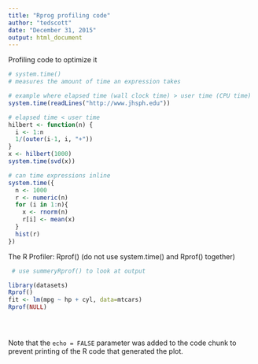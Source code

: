 ```yaml
---
title: "Rprog profiling code"
author: "tedscott"
date: "December 31, 2015"
output: html_document
---
```


Profiling code to optimize it

```r
# system.time()
# measures the amount of time an expression takes

# example where elapsed time (wall clock time) > user time (CPU time)
system.time(readLines("http://www.jhsph.edu"))

# elapsed time < user time
hilbert <- function(n) {
  i <- 1:n
  1/(outer(i-1, i, "+"))
}
x <- hilbert(1000)
system.time(svd(x))

# can time expressions inline
system.time({
  n <- 1000
  r <- numeric(n)
  for (i in 1:n){
    x <- rnorm(n)
    r[i] <- mean(x)
  }
  hist(r)
})

```

The R Profiler: Rprof()
(do not use system.time() and Rprof() together)

```r
 # use summeryRprof() to look at output

library(datasets)
Rprof()
fit <- lm(mpg ~ hp + cyl, data=mtcars)
Rprof(NULL)





```

Note that the `echo = FALSE` parameter was added to the code chunk to prevent printing of the R code that generated the plot.
